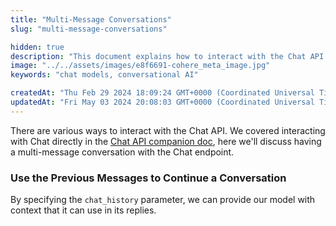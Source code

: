 ```yaml
---
title: "Multi-Message Conversations"
slug: "multi-message-conversations"

hidden: true
description: "This document explains how to interact with the Chat API to have multi-message conversations using the `chat_history` parameter or a user-defined `conversation_id`."
image: "../../assets/images/e8f6691-cohere_meta_image.jpg"  
keywords: "chat models, conversational AI"

createdAt: "Thu Feb 29 2024 18:09:24 GMT+0000 (Coordinated Universal Time)"
updatedAt: "Fri May 03 2024 20:08:03 GMT+0000 (Coordinated Universal Time)"
---
```

There are various ways to interact with the Chat API. We covered interacting with Chat directly in the [Chat API companion doc](/docs/chat-api), here we'll discuss having a multi-message conversation with the Chat endpoint.

### Use the Previous Messages to Continue a Conversation

By specifying the `chat_history` parameter, we can provide our model with context that it can use in its replies.
